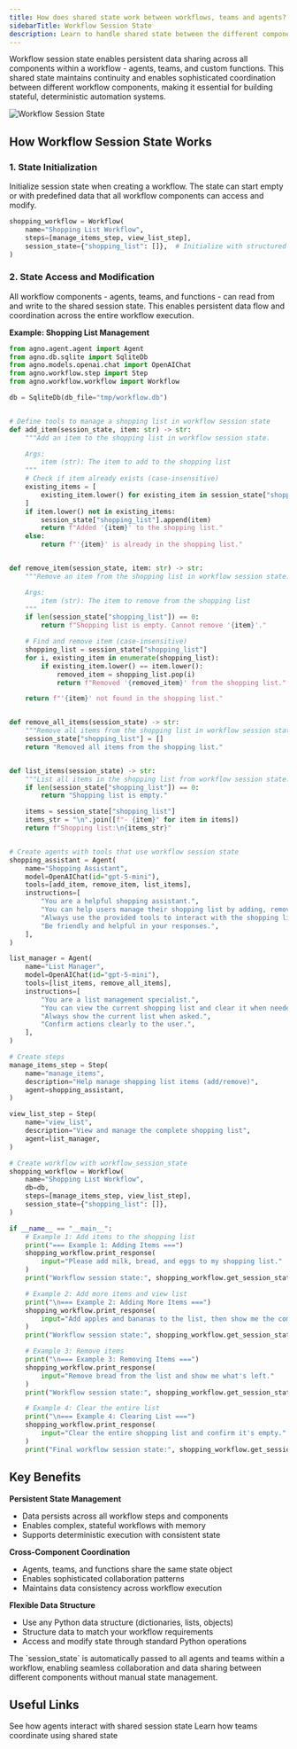 ```yaml
---
title: How does shared state work between workflows, teams and agents?
sidebarTitle: Workflow Session State
description: Learn to handle shared state between the different components of a Workflow
---
```


Workflow session state enables persistent data sharing across all components within a workflow - agents, teams, and custom functions. This shared state maintains continuity and enables sophisticated coordination between different workflow components, making it essential for building stateful, deterministic automation systems.

![Workflow Session State](/images/workflow_session_state.png)

## How Workflow Session State Works

### 1. State Initialization

Initialize session state when creating a workflow. The state can start empty or with predefined data that all workflow components can access and modify.

```python
shopping_workflow = Workflow(
    name="Shopping List Workflow",
    steps=[manage_items_step, view_list_step],
    session_state={"shopping_list": []},  # Initialize with structured data
)
```

### 2. State Access and Modification

All workflow components - agents, teams, and functions - can read from and write to the shared session state. This enables persistent data flow and coordination across the entire workflow execution.

**Example: Shopping List Management**

```python
from agno.agent.agent import Agent
from agno.db.sqlite import SqliteDb
from agno.models.openai.chat import OpenAIChat
from agno.workflow.step import Step
from agno.workflow.workflow import Workflow

db = SqliteDb(db_file="tmp/workflow.db")


# Define tools to manage a shopping list in workflow session state
def add_item(session_state, item: str) -> str:
    """Add an item to the shopping list in workflow session state.

    Args:
        item (str): The item to add to the shopping list
    """
    # Check if item already exists (case-insensitive)
    existing_items = [
        existing_item.lower() for existing_item in session_state["shopping_list"]
    ]
    if item.lower() not in existing_items:
        session_state["shopping_list"].append(item)
        return f"Added '{item}' to the shopping list."
    else:
        return f"'{item}' is already in the shopping list."


def remove_item(session_state, item: str) -> str:
    """Remove an item from the shopping list in workflow session state.

    Args:
        item (str): The item to remove from the shopping list
    """
    if len(session_state["shopping_list"]) == 0:
        return f"Shopping list is empty. Cannot remove '{item}'."

    # Find and remove item (case-insensitive)
    shopping_list = session_state["shopping_list"]
    for i, existing_item in enumerate(shopping_list):
        if existing_item.lower() == item.lower():
            removed_item = shopping_list.pop(i)
            return f"Removed '{removed_item}' from the shopping list."

    return f"'{item}' not found in the shopping list."


def remove_all_items(session_state) -> str:
    """Remove all items from the shopping list in workflow session state."""
    session_state["shopping_list"] = []
    return "Removed all items from the shopping list."


def list_items(session_state) -> str:
    """List all items in the shopping list from workflow session state."""
    if len(session_state["shopping_list"]) == 0:
        return "Shopping list is empty."

    items = session_state["shopping_list"]
    items_str = "\n".join([f"- {item}" for item in items])
    return f"Shopping list:\n{items_str}"


# Create agents with tools that use workflow session state
shopping_assistant = Agent(
    name="Shopping Assistant",
    model=OpenAIChat(id="gpt-5-mini"),
    tools=[add_item, remove_item, list_items],
    instructions=[
        "You are a helpful shopping assistant.",
        "You can help users manage their shopping list by adding, removing, and listing items.",
        "Always use the provided tools to interact with the shopping list.",
        "Be friendly and helpful in your responses.",
    ],
)

list_manager = Agent(
    name="List Manager",
    model=OpenAIChat(id="gpt-5-mini"),
    tools=[list_items, remove_all_items],
    instructions=[
        "You are a list management specialist.",
        "You can view the current shopping list and clear it when needed.",
        "Always show the current list when asked.",
        "Confirm actions clearly to the user.",
    ],
)

# Create steps
manage_items_step = Step(
    name="manage_items",
    description="Help manage shopping list items (add/remove)",
    agent=shopping_assistant,
)

view_list_step = Step(
    name="view_list",
    description="View and manage the complete shopping list",
    agent=list_manager,
)

# Create workflow with workflow_session_state
shopping_workflow = Workflow(
    name="Shopping List Workflow",
    db=db,
    steps=[manage_items_step, view_list_step],
    session_state={"shopping_list": []},
)

if __name__ == "__main__":
    # Example 1: Add items to the shopping list
    print("=== Example 1: Adding Items ===")
    shopping_workflow.print_response(
        input="Please add milk, bread, and eggs to my shopping list."
    )
    print("Workflow session state:", shopping_workflow.get_session_state())

    # Example 2: Add more items and view list
    print("\n=== Example 2: Adding More Items ===")
    shopping_workflow.print_response(
        input="Add apples and bananas to the list, then show me the complete list."
    )
    print("Workflow session state:", shopping_workflow.get_session_state())

    # Example 3: Remove items
    print("\n=== Example 3: Removing Items ===")
    shopping_workflow.print_response(
        input="Remove bread from the list and show me what's left."
    )
    print("Workflow session state:", shopping_workflow.get_session_state())

    # Example 4: Clear the entire list
    print("\n=== Example 4: Clearing List ===")
    shopping_workflow.print_response(
        input="Clear the entire shopping list and confirm it's empty."
    )
    print("Final workflow session state:", shopping_workflow.get_session_state())
```

## Key Benefits

**Persistent State Management**

- Data persists across all workflow steps and components
- Enables complex, stateful workflows with memory
- Supports deterministic execution with consistent state

**Cross-Component Coordination**

- Agents, teams, and functions share the same state object
- Enables sophisticated collaboration patterns
- Maintains data consistency across workflow execution

**Flexible Data Structure**

- Use any Python data structure (dictionaries, lists, objects)
- Structure data to match your workflow requirements
- Access and modify state through standard Python operations

<Note>
  The `session_state` is automatically passed to all agents and teams within a
  workflow, enabling seamless collaboration and data sharing between different
  components without manual state management.
</Note>

## Useful Links

<CardGroup cols={2}>
  <Card
    title="Agent Examples"
    icon="user"
    href="https://github.com/agno-agi/agno/tree/v2.0/cookbook/workflows/_06_advanced_concepts/_04_shared_session_state/shared_session_state_with_agent.py"
  >
    See how agents interact with shared session state
  </Card>
  <Card
    title="Team Examples"
    icon="users"
    href="https://github.com/agno-agi/agno/tree/v2.0/cookbook/workflows/_06_advanced_concepts/_04_shared_session_state/shared_session_state_with_team.py"
  >
    Learn how teams coordinate using shared state
  </Card>
</CardGroup>
